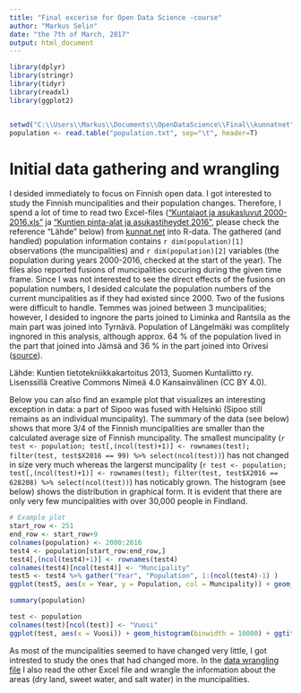```yaml
---
title: "Final excerise for Open Data Science -course"
author: "Markus Selin"
date: "the 7th of March, 2017"
output: html_document
---
```


```r
library(dplyr)
library(stringr)
library(tidyr)
library(readxl)
library(ggplot2)


setwd("C:\\Users\\Markus\\Documents\\OpenDataScience\\Final\\kunnatnet")
population <- read.table("population.txt", sep="\t", header=T)
```

# Initial data gathering and wrangling

I desided immediately to focus on Finnish open data. I got interested to study the Finnish muncipalities and their population changes. Therefore, I spend a lot of time to read two Excel-files (["Kuntajaot ja asukasluvut 2000-2016.xls"](www.kunnat.net/fi/tietopankit/tilastot/vaestotietoja/Documents/Kuntajaot%20ja%20asukasluvut%202000-2016.xls) ja ["Kuntien pinta-alat ja asukastiheydet 2016"](www.kunnat.net/fi/tietopankit/tilastot/aluejaot/kuntien-pinta-alat-ja-asukastiheydet/Documents/Kuntien%20pinta-alat%20ja%20asukastiheydet%202016.xlsx), please check the reference "Lähde" below) from [kunnat.net](http://www.kunnat.net/fi/Sivut/default.aspx) into R-data. The gathered (and handled) population information contains `r dim(population)[1]` observations (the muncipalities) and `r dim(population)[2]` variables (the population during years 2000-2016, checked at the start of the year). The files also reported fusions of muncipalities occuring during the given time frame. Since I was not interested to see the direct effects of the fusions on population numbers, I desided calculate the population numbers of the current muncipalities as if they had existed since 2000. Two of the fusions were difficult to handle. Temmes was joined between 3 muncipalities; however, I desided to ingnore the parts joined to Liminka and Rantsila as the main part was joined into Tyrnävä. Population of Längelmäki was complitely ingnored in this analysis, although approx. 64 % of the population lived in the part that joined into Jämsä and 36 % in the part joined into Orivesi ([source](http://w3.verkkouutiset.fi/arkisto/politiikka/73820.html)). 

Lähde: Kuntien tietotekniikkakartoitus 2013, Suomen Kuntaliitto ry. Lisenssillä Creative Commons Nimeä 4.0 Kansainvälinen (CC BY 4.0).

Below you can also find an example plot that visualizes an interesting exception in data: a part of Sipoo was fused with Helsinki (Sipoo still remains as an individual muncipality). The summary of the data (see below) shows that more 3/4 of the Finnish muncipalities are smaller than the calculated average size of Finnish muncipality. The smallest muncipality (`r test <- population; test[,(ncol(test)+1)] <- rownames(test); filter(test, test$X2016 == 99) %>% select(ncol(test))`) has not changed in size very much whereas the largerst muncipality (`r test <- population; test[,(ncol(test)+1)] <- rownames(test); filter(test, test$X2016 == 628208) %>% select(ncol(test))`) has noticably grown. The histogram (see below) shows the distribution in graphical form. It is evident that there are only very few muncipalities with over 30,000 people in Findland.

```r
# Example plot
start_row <- 251
end_row <- start_row+9
colnames(population) <- 2000:2016
test4 <- population[start_row:end_row,] 
test4[,(ncol(test4)+1)] <- rownames(test4)
colnames(test4)[ncol(test4)] <- "Muncipality"
test5 <- test4 %>% gather("Year", "Population", 1:(ncol(test4)-1) )
ggplot(test5, aes(x = Year, y = Population, col = Muncipality)) + geom_point() + theme(axis.text.x = element_text(angle = 45, hjust = 1, size = 8))   

```

```r
summary(population)
```

```r
test <- population
colnames(test)[ncol(test)] <- "Vuosi"
ggplot(test, aes(x = Vuosi)) + geom_histogram(binwidth = 10000) + ggtitle("Histogram of Finnish muncipalities by\npopulation size (bandwidth = 10,000 people)") + xlab("Population number of the muncipality") + ylab("Number of muncipalities in Finland") 
```


As most of the muncipalities seemed to have changed very little, I got intrested to study the ones that had changed more. In the [data wrangling file](https://github.com/MSatHY/IODS-final/blob/master/data/wrangling.R) I also read the other Excel file and wrangle the information about the areas (dry land, sweet water, and salt water) in the muncipalities. 
